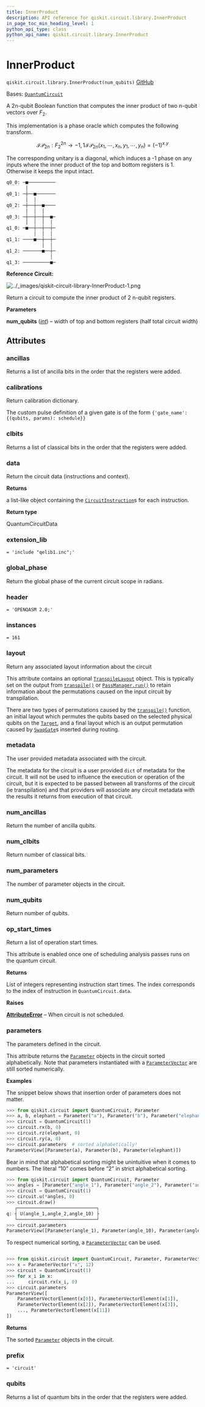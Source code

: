 ```yaml
---
title: InnerProduct
description: API reference for qiskit.circuit.library.InnerProduct
in_page_toc_min_heading_level: 1
python_api_type: class
python_api_name: qiskit.circuit.library.InnerProduct
---
```


# InnerProduct

<span id="qiskit.circuit.library.InnerProduct" />

`qiskit.circuit.library.InnerProduct(num_qubits)` [GitHub](https://github.com/qiskit/qiskit/tree/stable/0.46/qiskit/circuit/library/boolean_logic/inner_product.py "view source code")

Bases: [`QuantumCircuit`](qiskit.circuit.QuantumCircuit "qiskit.circuit.quantumcircuit.QuantumCircuit")

A 2n-qubit Boolean function that computes the inner product of two n-qubit vectors over $F_2$.

This implementation is a phase oracle which computes the following transform.

$$
\mathcal{IP}_{2n} : F_2^{2n} \rightarrow {-1, 1}
\mathcal{IP}_{2n}(x_1, \cdots, x_n, y_1, \cdots, y_n) = (-1)^{x.y}
$$

The corresponding unitary is a diagonal, which induces a -1 phase on any inputs where the inner product of the top and bottom registers is 1. Otherwise it keeps the input intact.

```python
q0_0: ─■──────────
       │
q0_1: ─┼──■───────
       │  │
q0_2: ─┼──┼──■────
       │  │  │
q0_3: ─┼──┼──┼──■─
       │  │  │  │
q1_0: ─■──┼──┼──┼─
          │  │  │
q1_1: ────■──┼──┼─
             │  │
q1_2: ───────■──┼─
                │
q1_3: ──────────■─
```

**Reference Circuit:**

![../\_images/qiskit-circuit-library-InnerProduct-1.png](/images/api/qiskit/0.46/qiskit-circuit-library-InnerProduct-1.png)

Return a circuit to compute the inner product of 2 n-qubit registers.

**Parameters**

**num\_qubits** ([*int*](https://docs.python.org/3/library/functions.html#int "(in Python v3.12)")) – width of top and bottom registers (half total circuit width)

## Attributes

<span id="qiskit.circuit.library.InnerProduct.ancillas" />

### ancillas

Returns a list of ancilla bits in the order that the registers were added.

<span id="qiskit.circuit.library.InnerProduct.calibrations" />

### calibrations

Return calibration dictionary.

The custom pulse definition of a given gate is of the form `{'gate_name': {(qubits, params): schedule}}`

<span id="qiskit.circuit.library.InnerProduct.clbits" />

### clbits

Returns a list of classical bits in the order that the registers were added.

<span id="qiskit.circuit.library.InnerProduct.data" />

### data

Return the circuit data (instructions and context).

**Returns**

a list-like object containing the [`CircuitInstruction`](qiskit.circuit.CircuitInstruction "qiskit.circuit.CircuitInstruction")s for each instruction.

**Return type**

QuantumCircuitData

<span id="qiskit.circuit.library.InnerProduct.extension_lib" />

### extension\_lib

`= 'include "qelib1.inc";'`

<span id="qiskit.circuit.library.InnerProduct.global_phase" />

### global\_phase

Return the global phase of the current circuit scope in radians.

<span id="qiskit.circuit.library.InnerProduct.header" />

### header

`= 'OPENQASM 2.0;'`

<span id="qiskit.circuit.library.InnerProduct.instances" />

### instances

`= 161`

<span id="qiskit.circuit.library.InnerProduct.layout" />

### layout

Return any associated layout information about the circuit

This attribute contains an optional [`TranspileLayout`](qiskit.transpiler.TranspileLayout "qiskit.transpiler.TranspileLayout") object. This is typically set on the output from [`transpile()`](compiler#qiskit.compiler.transpile "qiskit.compiler.transpile") or [`PassManager.run()`](qiskit.transpiler.PassManager#run "qiskit.transpiler.PassManager.run") to retain information about the permutations caused on the input circuit by transpilation.

There are two types of permutations caused by the [`transpile()`](compiler#qiskit.compiler.transpile "qiskit.compiler.transpile") function, an initial layout which permutes the qubits based on the selected physical qubits on the [`Target`](qiskit.transpiler.Target "qiskit.transpiler.Target"), and a final layout which is an output permutation caused by [`SwapGate`](qiskit.circuit.library.SwapGate "qiskit.circuit.library.SwapGate")s inserted during routing.

<span id="qiskit.circuit.library.InnerProduct.metadata" />

### metadata

The user provided metadata associated with the circuit.

The metadata for the circuit is a user provided `dict` of metadata for the circuit. It will not be used to influence the execution or operation of the circuit, but it is expected to be passed between all transforms of the circuit (ie transpilation) and that providers will associate any circuit metadata with the results it returns from execution of that circuit.

<span id="qiskit.circuit.library.InnerProduct.num_ancillas" />

### num\_ancillas

Return the number of ancilla qubits.

<span id="qiskit.circuit.library.InnerProduct.num_clbits" />

### num\_clbits

Return number of classical bits.

<span id="qiskit.circuit.library.InnerProduct.num_parameters" />

### num\_parameters

The number of parameter objects in the circuit.

<span id="qiskit.circuit.library.InnerProduct.num_qubits" />

### num\_qubits

Return number of qubits.

<span id="qiskit.circuit.library.InnerProduct.op_start_times" />

### op\_start\_times

Return a list of operation start times.

This attribute is enabled once one of scheduling analysis passes runs on the quantum circuit.

**Returns**

List of integers representing instruction start times. The index corresponds to the index of instruction in `QuantumCircuit.data`.

**Raises**

[**AttributeError**](https://docs.python.org/3/library/exceptions.html#AttributeError "(in Python v3.12)") – When circuit is not scheduled.

<span id="qiskit.circuit.library.InnerProduct.parameters" />

### parameters

The parameters defined in the circuit.

This attribute returns the [`Parameter`](qiskit.circuit.Parameter "qiskit.circuit.Parameter") objects in the circuit sorted alphabetically. Note that parameters instantiated with a [`ParameterVector`](qiskit.circuit.ParameterVector "qiskit.circuit.ParameterVector") are still sorted numerically.

**Examples**

The snippet below shows that insertion order of parameters does not matter.

```python
>>> from qiskit.circuit import QuantumCircuit, Parameter
>>> a, b, elephant = Parameter("a"), Parameter("b"), Parameter("elephant")
>>> circuit = QuantumCircuit(1)
>>> circuit.rx(b, 0)
>>> circuit.rz(elephant, 0)
>>> circuit.ry(a, 0)
>>> circuit.parameters  # sorted alphabetically!
ParameterView([Parameter(a), Parameter(b), Parameter(elephant)])
```

Bear in mind that alphabetical sorting might be unintuitive when it comes to numbers. The literal “10” comes before “2” in strict alphabetical sorting.

```python
>>> from qiskit.circuit import QuantumCircuit, Parameter
>>> angles = [Parameter("angle_1"), Parameter("angle_2"), Parameter("angle_10")]
>>> circuit = QuantumCircuit(1)
>>> circuit.u(*angles, 0)
>>> circuit.draw()
   ┌─────────────────────────────┐
q: ┤ U(angle_1,angle_2,angle_10) ├
   └─────────────────────────────┘
>>> circuit.parameters
ParameterView([Parameter(angle_1), Parameter(angle_10), Parameter(angle_2)])
```

To respect numerical sorting, a [`ParameterVector`](qiskit.circuit.ParameterVector "qiskit.circuit.ParameterVector") can be used.

```python
```

```python
>>> from qiskit.circuit import QuantumCircuit, Parameter, ParameterVector
>>> x = ParameterVector("x", 12)
>>> circuit = QuantumCircuit(1)
>>> for x_i in x:
...     circuit.rx(x_i, 0)
>>> circuit.parameters
ParameterView([
    ParameterVectorElement(x[0]), ParameterVectorElement(x[1]),
    ParameterVectorElement(x[2]), ParameterVectorElement(x[3]),
    ..., ParameterVectorElement(x[11])
])
```

**Returns**

The sorted [`Parameter`](qiskit.circuit.Parameter "qiskit.circuit.Parameter") objects in the circuit.

<span id="qiskit.circuit.library.InnerProduct.prefix" />

### prefix

`= 'circuit'`

<span id="qiskit.circuit.library.InnerProduct.qubits" />

### qubits

Returns a list of quantum bits in the order that the registers were added.

